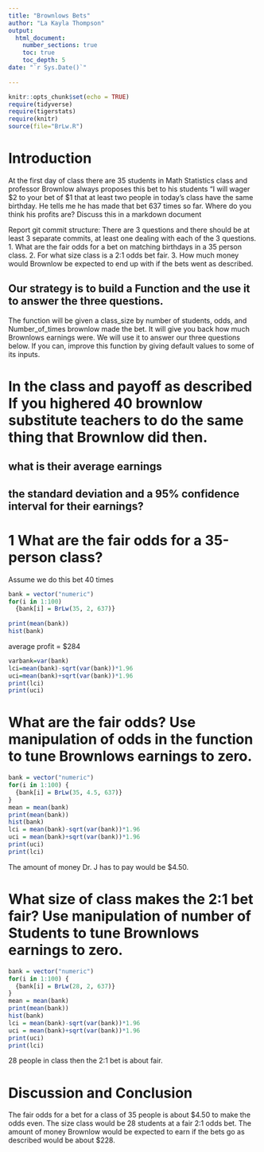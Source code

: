 ```yaml
---
title: "Brownlows Bets"
author: "La Kayla Thompson"
output: 
  html_document:
    number_sections: true
    toc: true
    toc_depth: 5
date: "`r Sys.Date()`"    
    
---
```

```r
knitr::opts_chunk$set(echo = TRUE)
require(tidyverse)
require(tigerstats)
require(knitr)
source(file="BrLw.R")
```


<!-- We recommend you use git branches -- create a separate branch for each major section i.e. Introduction, Methods, Results, Inferential Results, and Discussion and Conclusions - leave the YAML block untouched until the final merge where you put in your own name !-->

# Introduction

<!--In this section you explain what you are trying to show.  Where did the data come from?  What is the research or other question you are trying to answer?!-->

 At the first day of class there are 35 students in Math Statistics class and professor Brownlow always proposes this bet to his students "I will wager $2 to your bet of $1 that at least two people in today's class have  the same birthday.  He tells me he has made that bet 637 times so far. Where do you think his profits are? Discuss this in a markdown document
 
Report git commit structure:
There are 3 questions and there should be at least 3 separate commits, at least one dealing with each of the 3 questions.
1. What are the fair odds for a bet on matching birthdays in a 35 person class.
2. For what size class is a 2:1 odds bet fair.
3. How much money would Brownlow be expected to end up with if the bets went as described.

## Our strategy is to build a Function and the use it to answer the three questions. 

The function will be given a class_size by number of students, odds, and Number_of_times brownlow made the bet.  It will give you back how much Brownlows earnings were. We will use it to answer our three questions below. If you can, improve this function by giving default values to some of its inputs. 

# In the class and payoff as described  If you highered 40 brownlow substitute teachers to do the same thing that Brownlow did then.
## what is their average earnings
## the standard deviation and a 95% confidence interval for their earnings?
  
<!--Explain and display your method of coming up with a 95% confidence interval of  professor Brownlows winnings (or losings)-->

# 1 What are the fair odds for a 35-person class?
Assume we do this bet 40 times

```r
bank = vector("numeric")
for(i in 1:100) 
  {bank[i] = BrLw(35, 2, 637)}
  
print(mean(bank))
hist(bank)
```

average profit = $284

```r
varbank=var(bank)
lci=mean(bank)-sqrt(var(bank))*1.96
uci=mean(bank)+sqrt(var(bank))*1.96
print(lci)
print(uci)
```

# What are the fair odds? Use manipulation of odds in the function to tune Brownlows earnings to zero. 

<!--Decide on your methods:  In this section explain the approach you will take to attack the issue --- how will you decide on a likely estimate of professor Brownlow's earnings or losses after 637 bets. Also explain how you construct a 95% confidence interval about your estimate of his winnings !-->

```r
bank = vector("numeric")
for(i in 1:100) {
  {bank[i] = BrLw(35, 4.5, 637)}
}
mean = mean(bank)
print(mean(bank))
hist(bank)
lci = mean(bank)-sqrt(var(bank))*1.96
uci = mean(bank)+sqrt(var(bank))*1.96
print(uci)
print(lci)
```

The amount of money Dr. J has to pay would be $4.50.   

# What size of class makes the 2:1 bet fair?  Use manipulation of number of Students to tune Brownlows earnings to zero.

```r
bank = vector("numeric")
for(i in 1:100) {
  {bank[i] = BrLw(28, 2, 637)}
}
mean = mean(bank)
print(mean(bank))
hist(bank)
lci = mean(bank)-sqrt(var(bank))*1.96
uci = mean(bank)+sqrt(var(bank))*1.96
print(uci)
print(lci)
```

<!--Explain and display the results of your method of coming up with the estimate of professor Brownlows betting profits!-->

28 people in class then the 2:1 bet is about fair.

# Discussion and Conclusion

<!--Discussion and conclusion here.  If professor Brownlow is consistantly making or losing money how could he change his payout so that his profits center on zero?  Also discuss what size his class should be in order to have his current scheme balance at zero profit.!-->

The fair odds for a bet for a class of 35 people is about $4.50 to make the odds even. The size class would be 28 students at a fair 2:1 odds bet. The amount of money Brownlow would be expected to earn if the bets go as described would be about $228. 